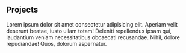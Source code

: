 ## Projects

Lorem ipsum dolor sit amet consectetur adipisicing elit. Aperiam velit deserunt beatae, iusto ullam totam! Deleniti repellendus ipsam qui, laudantium veniam necessitatibus obcaecati recusandae. Nihil, dolore repudiandae! Quos, dolorum aspernatur.
